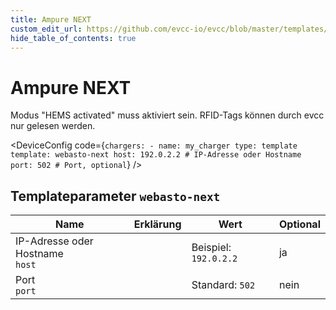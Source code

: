 ```yaml
---
title: Ampure NEXT
custom_edit_url: https://github.com/evcc-io/evcc/blob/master/templates/definition/charger/webasto-next.yaml
hide_table_of_contents: true
---
```



# Ampure NEXT

<DeviceFeatures features="rfid,sponsorship" />

Modus "HEMS activated" muss aktiviert sein. RFID-Tags können durch evcc nur gelesen werden.


<DeviceConfig code={`chargers:
    - name: my_charger
      type: template
      template: webasto-next
      host: 192.0.2.2 # IP-Adresse oder Hostname
      port: 502 # Port, optional`}  />

## Templateparameter `webasto-next`

| Name | Erklärung | Wert | Optional |
|-----------|-----------|------|----------|
| IP-Adresse oder Hostname<br/>`host` |  | Beispiel: `192.0.2.2` | ja |
| Port<br/>`port` |  | Standard: `502` | nein |

<SponsorshipRequired />

